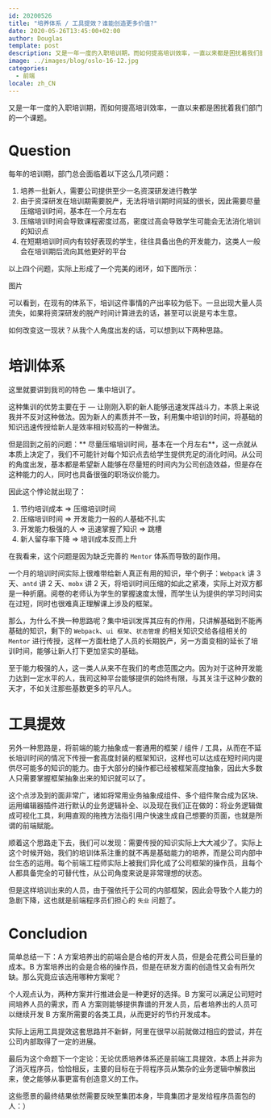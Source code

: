 ```yaml
---
id: 20200526
title: "培养体系 / 工具提效？谁能创造更多价值?"
date: 2020-05-26T13:45:00+02:00
author: Douglas
template: post
description: 又是一年一度的入职培训期，而如何提高培训效率，一直以来都是困扰着我们部门的一个课题。
image: ../images/blog/oslo-16-12.jpg
categories:
  - 前端
locale: zh_CN
---
```


又是一年一度的入职培训期，而如何提高培训效率，一直以来都是困扰着我们部门的一个课题。

# Question

每年的培训期，部门总会面临着以下这么几项问题：

1. 培养一批新人，需要公司提供至少一名资深研发进行教学
2. 由于资深研发在培训期需要脱产，无法将培训期时间延的很长，因此需要尽量压缩培训时间，基本在一个月左右
3. 压缩培训时间会导致课程密度过高，密度过高会导致学生可能会无法消化培训的知识点
4. 在短期培训时间内有较好表现的学生，往往具备出色的开发能力，这类人一般会在培训期后流向其他更好的平台

以上四个问题，实际上形成了一个完美的闭环，如下图所示：

图片

可以看到，在现有的体系下，培训这件事情的产出率较为低下。一旦出现大量人员流失，如果将资深研发的脱产时间计算进去的话，甚至可以说是亏本生意。

如何改变这一现状？从我个人角度出发的话，可以想到以下两种思路。

# 培训体系

这里就要讲到我司的特色 — 集中培训了。

这种集训的优势主要在于 — 让刚刚入职的新人能够迅速发挥战斗力，本质上来说我并不反对这种做法。因为新人的素质并不一致，利用集中培训的时间，将基础的知识迅速传授给新人是效率相对较高的一种做法。

但是回到之前的问题：** 尽量压缩培训时间，基本在一个月左右**，这一点就从本质上决定了，我们不可能针对每个知识点去给学生提供充足的消化时间。从公司的角度出发，基本都是希望新人能够在尽量短的时间内为公司创造效益，但是存在这种能力的人，同时也具备很强的职场议价能力。

因此这个悖论就出现了：

1. 节约培训成本 =\> 压缩培训时间
2. 压缩培训时间 =\> 开发能力一般的人基础不扎实
3. 开发能力极强的人 =\> 迅速掌握了知识 =\> 跳槽
4. 新人留存率下降 =\> 培训成本反而上升

在我看来，这个问题是因为缺乏完善的 `Mentor` 体系而导致的副作用。

一个月的培训时间实际上很难带给新人真正有用的知识，举个例子：`Webpack` 讲 3 天、`antd` 讲 2 天、`mobx` 讲 2 天，将培训时间压缩的如此之紧凑，实际上对双方都是一种折磨。阅卷的老师认为学生的掌握速度太慢，而学生认为提供的学习时间实在过短，同时也很难真正理解课上涉及的框架。

那么，为什么不换一种思路呢？集中培训发挥其应有的作用，只讲解基础到不能再基础的知识，剩下的 `Webpack`、`ui 框架`、`状态管理` 的相关知识交给各组相关的 `Mentor` 进行传授，这样一方面杜绝了人员的长期脱产，另一方面变相的延长了培训时间，能够让新人打下更加坚实的基础。

至于能力极强的人，这一类人从来不在我们的考虑范围之内。因为对于这种开发能力达到一定水平的人，我司这种平台能够提供的始终有限，与其关注于这种少数的天才，不如关注那些基数更多的平凡人。

# 工具提效

另外一种思路是，将前端的能力抽象成一套通用的框架 / 组件 / 工具，从而在不延长培训时间的情况下传授一套高度封装的框架知识，这样也可以达成在短时间内提供尽可能多的知识的能力。由于大部分的操作都已经被框架高度抽象，因此大多数人只需要掌握框架抽象出来的知识就可以了。

这个点涉及到的面非常广，诸如将常用业务抽象成组件、多个组件聚合成为区块、运用编辑器插件进行默认的业务逻辑补全、以及现在我们正在做的：将业务逻辑做成可视化工具，利用直观的拖拽方法指引用户快速生成自己想要的页面，也就是所谓的前端赋能。

顺着这个思路走下去，我们可以发现：需要传授的知识实际上大大减少了。实际上这个时候开始，我们的培训体系注重的就不再是基础能力的培养，而是公司内部中台生态的运用。每个前端工程师实际上被我们异化成了公司框架的操作员，且每个人都具备完全的可替代性，从公司角度来说是非常理想的状态。

但是这样培训出来的人员，由于强依托于公司的内部框架，因此会导致个人能力的急剧下降，这也就是前端程序员们担心的 `失业` 问题了。

# Concludion

简单总结一下：A 方案培养出的前端会是合格的开发人员，但是会花费公司巨量的成本。B 方案培养出的会是合格的操作员，但是在研发方面的创造性又会有所欠缺。那么究竟应该选用哪种方案呢？

个人观点认为，两种方案并行推进会是一种更好的选择。B 方案可以满足公司短时间培养人员的需求，而 A 方案则能够提供靠谱的开发人员，后者培养出的人员可以继续开发 B 方案所需要的各类工具，从而更好的节约开发成本。

实际上运用工具提效这套思路并不新鲜，阿里在很早以前就做过相应的尝试，并在公司内部取得了一定的进展。

最后为这个命题下一个定论：无论优质培养体系还是前端工具提效，本质上并非为了消灭程序员，恰恰相反，主要的目标在于将程序员从繁杂的业务逻辑中解救出来，使之能够从事更富有创造意义的工作。

这些愿景的最终结果依然需要反映至集团本身，毕竟集团才是发给程序员面包的人：）
